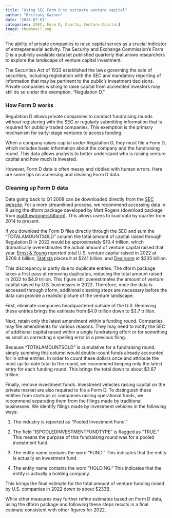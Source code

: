 ```yaml
---
title: "Using SEC Form D to estimate venture capital"
author: "Brittany Kainen"
date: "2024-07-01"
categories: [SEC, Form D, Quarto, Venture Capital]
image: thumbnail.png
---
```


The ability of private companies to raise capital serves as a crucial indicator of entrepreneurial activity.  The Security and Exchange Commission’s Form D is a publicly available dataset published quarterly that allows researchers to explore the landscape of venture capital investment.  

The Securities Act of 1933 established the laws governing the sale of securities, including registration with the SEC and mandatory reporting of information that may be pertinent to the public’s investment decisions. Private companies wishing to raise capital from accredited investors may still do so under the exemption, “Regulation D.” 


### How Form D works

Regulation D allows private companies to conduct fundraising rounds without registering with the SEC or regularly submitting information that is required for publicly traded companies. This exemption is the primary mechanism for early-stage ventures to access funding. 

When a company raises capital under Regulation D, they must file a Form D, which includes basic information about the company and the fundraising round. This data allows analysts to better understand who is raising venture capital and how much is invested.   

However, Form D data is often messy and riddled with human errors. Here are some tips on accessing and cleaning Form D data.


### Cleaning up Form D data

Data going back to Q1 2008 can be downloaded directly from the [SEC website](https://www.sec.gov/about/dera_form-d).  For a more streamlined process, we recommend accessing data in R using the dform package developed by Matt Rogers (download package from [matthewjrogers/dform](https://github.com/matthewjrogers/dform)).  This allows users to load data by quarter from 2014 to present.  

If you download the Form D files directly through the SEC and sum the "TOTALAMOUNTSOLD" column the total amount of capital raised through Regulation D in 2022 would be approximately $10.4 trillion, which dramatically overestimates the actual amount of venture capital raised that year.  [Ernst & Young](https://www.ey.com/en_us/insights/growth/q4-2022-venture-capital-investment-trends) reported total U.S. venture capital raised in 2022 at $209.4 billion, [Statista](https://www.statista.com/statistics/277501/venture-capital-amount-invested-in-the-united-states-since-1995/#:~:text=Value%20of%20venture%20capital%20investment%20in%20the%20U.S.%202006%2D2022&text=Although%20the%20companies%20lack%20the,nearly%20241%20billion%20U.S.%20dollars.) places it at $241 billion, and [Dealroom](9https://dealroom.co/guides/usa) at $235 billion.  

This discrepancy is partly due to duplicate entries.  The dform package takes a first pass at removing duplicates, reducing the total amount raised in 2022 to $4.9 trilion.  This figure still overestimates the amount of venture capital raised by U.S. businesses in 2022.  Therefore, once the data is accessed through dform, additional cleaning steps are necessary before the data can provide a realistic picture of the venture landscape.

First, eliminate companies headquartered outside of the U.S.  Removing these entries brings the estimate from $4.9 trillion down to $3.7 trillion.  

Next, retain only the latest amendment within a funding round.  Companies may file amendments for various reasons.  They may need to notify the SEC of additional capital raised within a single fundraising effort or for something as small as correcting a spelling error in a previous filing.  

Because "TOTALAMOUNTSOLD" is cumulative for a fundraising round, simply summing this column would double-count funds already accounted for in other entries.  In order to count these dollars once and attribute the most up-to-date total to the round, we recommend keeping only the latest entry for each funding round.  This brings the total down to about $3.67 trillion.  

Finally, remove investment funds.  Investment vehicles raising capital on the private market are also required to file a Form D.  To distinguish these entities from startups or companies raising operational funds, we recommend separating them from the filings made by traditional businesses.  We identify filings made by investment vehicles in the following ways:  

  1. The industry is reported as "Pooled Investment Fund."

  2. The field "ISPOOLEDINVESTMENTFUNDTYPE" is flagged as "TRUE."  This means the purpose of this fundraising round was for a pooled investment fund.

  3. The entity name contains the word "FUND."  This indicates that the entity is actually an investment fund.

  4. The entity name contains the word "HOLDING."  This indicates that the entity is actually a holding company.

This brings the final estimate for the total amount of venture funding raised by U.S. companies in 2022 down to about $233B.  

While other measures may further refine estimates based on Form D data, using the dform package and following these steps results in a final estimate consistent with other figures for 2022.  



